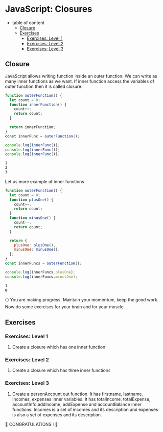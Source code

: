 # JavaScript: Closures

- table of content
  - [Closure](#closure)
  - [Exercises](#exercises)
    - [Exercises: Level 1](#exercises-level-1)
    - [Exercises: Level 2](#exercises-level-2)
    - [Exercises: Level 3](#exercises-level-3)

## Closure

JavaScript allows writing function inside an outer function. We can write as many inner functions as we want. If inner function access the variables of outer function then it is called closure.

```js
function outerFunction() {
  let count = 0;
  function innerFunction() {
    count++;
    return count;
  }

  return innerFunction;
}
const innerFunc = outerFunction();

console.log(innerFunc());
console.log(innerFunc());
console.log(innerFunc());
```

```sh
1
2
3
```

Let us more example of inner functions

```js
function outerFunction() {
  let count = 0;
  function plusOne() {
    count++;
    return count;
  }
  function minusOne() {
    count--;
    return count;
  }

  return {
    plusOne: plusOne(),
    minusOne: minusOne(),
  };
}
const innerFuncs = outerFunction();

console.log(innerFuncs.plusOne);
console.log(innerFuncs.minusOne);
```

```sh
1
0
```

🌕 You are making progress. Maintain your momentum, keep the good work. Now do some exercises for your brain and for your muscle.

## Exercises

### Exercises: Level 1

1. Create a closure which has one inner function

### Exercises: Level 2

1. Create a closure which has three inner functions

### Exercises: Level 3

1. Create a personAccount out function. It has firstname, lastname, incomes, expenses inner variables. It has totalIncome, totalExpense, accountInfo,addIncome, addExpense and accountBalance inner functions. Incomes is a set of incomes and its description and expenses is also a set of expenses and its description.

🎉 CONGRATULATIONS ! 🎉
